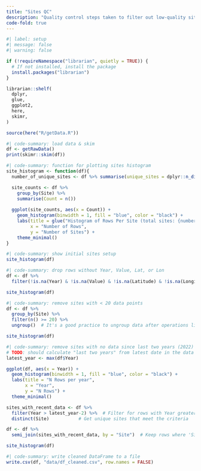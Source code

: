 ```yaml
---
title: "Sites QC"
description: "Quality control steps taken to filter out low-quality sites."
code-fold: true
---
```


```R
#| label: setup
#| message: false
#| warning: false

if (!requireNamespace("librarian", quietly = TRUE)) {
  # If not installed, install the package
  install.packages("librarian")
}

librarian::shelf(
  dplyr,
  glue,
  ggplot2,
  here,
  skimr,
)

source(here("R/getData.R"))
```



```R
#| code-summary: load data & skim
df <- getRawData()
print(skimr::skim(df))
```

```R
#| code-summary: function for plotting sites histogram
site_histogram <- function(df){
  number_of_unique_sites <- df %>% summarise(unique_sites = dplyr::n_distinct(Site))

  site_counts <- df %>%
    group_by(Site) %>%
    summarise(Count = n())
  
  ggplot(site_counts, aes(x = Count)) +
    geom_histogram(binwidth = 1, fill = "blue", color = "black") +
    labs(title = glue("Histogram of Rows Per Site (total sites: {number_of_unique_sites})"),
         x = "Number of Rows",
         y = "Number of Sites") +
    theme_minimal()
}
```

```R
#| code-summary: show initial sites setup
site_histogram(df)
```

```R
#| code-summary: drop rows without Year, Value, Lat, or Lon
df <- df %>%
  filter(!is.na(Year) & !is.na(Value) & !is.na(Latitude) & !is.na(Longitude))

site_histogram(df)
```

```R
#| code-summary: remove sites with < 20 data points
df <- df %>%
  group_by(Site) %>%
  filter(n() >= 20) %>%
  ungroup()  # It's a good practice to ungroup data after operations like this

site_histogram(df)
```

```R
#| code-summary: remove sites with no data since last two years (2022)
# TODO: should calculate "last two years" from latest date in the data
latest_year <- max(df$Year)

ggplot(df, aes(x = Year)) +
  geom_histogram(binwidth = 1, fill = "blue", color = "black") +
  labs(title = "N Rows per year",
       x = "Year",
       y = "N Rows") +
  theme_minimal()

sites_with_recent_data <- df %>%
  filter(Year > latest_year-2) %>%  # Filter for rows with Year greater than 2022
  distinct(Site)           # Get unique sites that meet the criteria

df <- df %>%
  semi_join(sites_with_recent_data, by = "Site")  # Keep rows where 'Site' matches those in the recent data list

site_histogram(df)
```



```R
#| code-summary: write cleaned DataFrame to a file
write.csv(df, "data/df_cleaned.csv", row.names = FALSE)
```